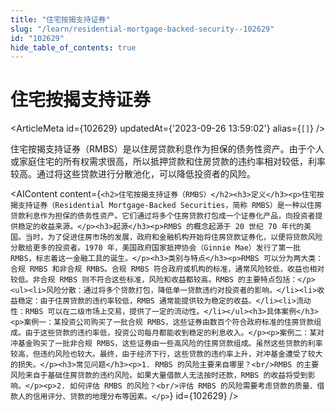 ```yaml
---
title: "住宅按揭支持证券"
slug: "/learn/residential-mortgage-backed-security--102629"
id: "102629"
hide_table_of_contents: true
---
```



# 住宅按揭支持证券

<ArticleMeta id={102629} updatedAt={'2023-09-26 13:59:02'} alias={`[]`} />
<div className='border-solid border-b border-t-0 my-4 border-[var(--ifm-color-gray-300)]' />

住宅按揭支持证券（RMBS）是以住房贷款利息作为担保的债务性资产。由于个人或家庭住宅的所有权需求很高，所以抵押贷款和住房贷款的违约率相对较低，利率较高。通过将这些贷款进行分散池化，可以降低投资者的风险。

<AIContent content={`<h2>住宅按揭支持证券（RMBS）</h2><h3>定义</h3><p>住宅按揭支持证券（Residential Mortgage-Backed Securities，简称 RMBS）是一种以住房贷款利息作为担保的债务性资产。它们通过将多个住房贷款打包成一个证券化产品，向投资者提供稳定的收益来源。</p><h3>起源</h3><p>RMBS 的概念起源于 20 世纪 70 年代的美国。当时，为了促进住房市场的发展，政府和金融机构开始将住房贷款证券化，以便将贷款风险分散给更多的投资者。1970 年，美国政府国家抵押协会（Ginnie Mae）发行了第一批 RMBS，标志着这一金融工具的诞生。</p><h3>类别与特点</h3><p>RMBS 可以分为两大类：合规 RMBS 和非合规 RMBS。合规 RMBS 符合政府或机构的标准，通常风险较低，收益也相对较低。非合规 RMBS 则不符合这些标准，风险和收益都较高。RMBS 的主要特点包括：</p><ul><li>风险分散：通过将多个贷款打包，降低单一贷款违约对投资者的影响。</li><li>收益稳定：由于住房贷款的违约率较低，RMBS 通常能提供较为稳定的收益。</li><li>流动性：RMBS 可以在二级市场上交易，提供了一定的流动性。</li></ul><h3>具体案例</h3><p>案例一：某投资公司购买了一批合规 RMBS，这些证券由数百个符合政府标准的住房贷款组成。由于这些贷款的违约率低，投资公司每月都能收到稳定的利息收入。</p><p>案例二：某对冲基金购买了一批非合规 RMBS，这些证券由一些高风险的住房贷款组成。虽然这些贷款的利率较高，但违约风险也较大。最终，由于经济下行，这些贷款的违约率上升，对冲基金遭受了较大的损失。</p><h3>常见问题</h3><p>1. RMBS 的风险主要来自哪里？<br/>RMBS 的主要风险来自于基础住房贷款的违约风险。如果大量借款人无法按时还款，RMBS 的收益将受到影响。</p><p>2. 如何评估 RMBS 的风险？<br/>评估 RMBS 的风险需要考虑贷款的质量、借款人的信用评分、贷款的地理分布等因素。</p>`} id={102629} />
